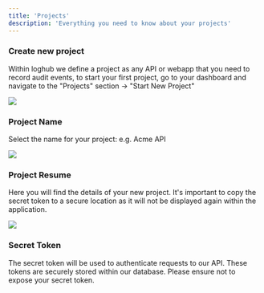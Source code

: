 ```yaml
---
title: 'Projects'
description: 'Everything you need to know about your projects'
---
```


### Create new project
Within loghub we define a project as any API or webapp that you need to record audit events, to start your first project,
go to your dashboard and navigate to the "Projects" section -> "Start New Project"
<Frame>
  <img src="/images/proj-1.png" />
</Frame>

### Project Name
Select the name for your project: e.g. Acme API
<Frame>
  <img src="/images/proj-2.png" />
</Frame>

### Project Resume

Here you will find the details of your new project. It's important to copy the secret 
token to a secure location as it will not be displayed again within the application.

<Frame>
  <img src="/images/proj-3.png" />
</Frame>

### Secret Token

The secret token will be used to authenticate requests to our API. These tokens are securely stored within our database. Please ensure not to expose your secret token.